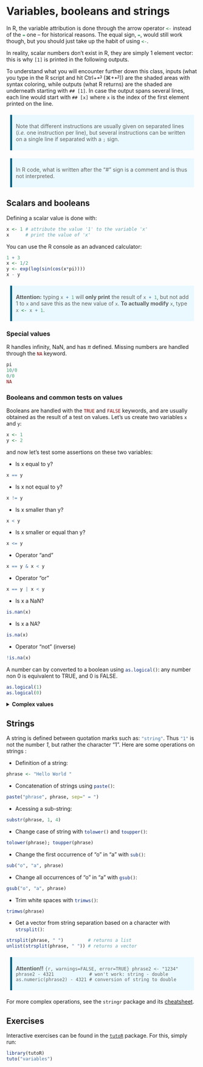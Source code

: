 # Variables, booleans and strings

<style type="text/css">
blockquote {
  background: #E9F9FF;
  border-left: 5px solid #026086;
  margin: 1.5em 10px;
  padding: 0.5em 10px;
}
</style>

In R, the variable attribution is done through the arrow operator `<-`{.R} instead of the `=`{.R} one – for historical reasons. The equal sign, `=`{.R}, would still work though, but you should just take up the habit of using `<-`{.R}.

In reality, scalar numbers don't exist in R, they are simply 1 element vector: this is why `[1]` is printed in the following outputs.

To understand what you will encounter further down this class, inputs (what you type in the R script and hit Ctrl+⏎ (⌘+⏎)) are the shaded areas with syntax coloring, while outputs (what R returns) are the shaded are underneath starting with `## [1]`. In case the output spans several lines, each line would start with `## [x]` where `x` is the index of the first element printed on the line.

> Note that different instructions are usually given on separated lines (*i.e.* one instruction per line), but several instructions can be written on a single line if separated with a `;` sign. 

> In R code, what is written after the "#" sign is a comment and is thus not interpreted.

## Scalars and booleans

Defining a scalar value is done with:
```r
x <- 1 # attribute the value '1' to the variable 'x'
x      # print the value of 'x'
```

You can use the R console as an advanced calculator:
```r
1 + 3
x <- 1/2
y <- exp(log(sin(cos(x*pi))))
x - y
```

> **Attention:** typing `x + 1`{.R} will **only print** the result of `x + 1`{.R}, but not add 1 to `x` and save this as the new value of `x`. **To actually modify** `x`, type `x <- x + 1`{.R}.

### Special values
R handles infinity, NaN, and has $\pi$ defined. Missing numbers are handled through the `NA`{.R} keyword.

```r
pi
10/0
0/0
NA
```

### Booleans and common tests on values

Booleans are handled with the `TRUE`{.R} and `FALSE`{.R} keywords, and are usually obtained as the result of a test on values. Let's us create two variables `x` and `y`:

```r
x <- 1
y <- 2
```
and now let's test some assertions on these two variables:

- Is x equal to y?
```r
x == y
```

- Is x not equal to y?
```r
x != y
```

- Is x smaller than y?
```r
x < y 
```

- Is x smaller or equal than y?
```r
x <= y
```

- Operator "and"
```r
x == y & x < y 
```

- Operator "or"
```r
x == y | x < y 
```

- Is x a NaN?
```r
is.nan(x)
```

- Is x a NA?
```r
is.na(x)
```

- Operator "not" (inverse)
```r
!is.na(x)
```

A number can by converted to a boolean using `as.logical()`{.R}: any number non 0 is equivalent to TRUE, and 0 is FALSE.
```r
as.logical(1)
as.logical(0)
```


<details>
<summary>**Complex values**</summary>
R also natively handles complex values:
```r
1+i   # not a valid complex value
1+1i  # valid complex value
exp(1i*pi)
sqrt(-1)
sqrt(-1 + 0i)
Im(exp(1i*pi))
```
</details>



## Strings

A string is defined between quotation marks such as: `"string"`{.R}. Thus `"1"`{.R} is not the number *1*, but rather the character "1". Here are some operations on strings :

- Definition of a string:
```r
phrase <- "Hello World " 
```

- Concatenation of strings using `paste()`{.R}:
```r
paste("phrase", phrase, sep=" = ")
```

- Acessing a sub-string:
```r
substr(phrase, 1, 4)
```

- Change case of string with `tolower()`{.R} and `toupper()`{.R}:
```r
tolower(phrase); toupper(phrase)
```

- Change the first occurrence of "o" in "a" with `sub()`{.R}:
```r
sub("o", "a", phrase)
```

- Change all occurrences of "o" in "a" with `gsub()`{.R}:
```r
gsub("o", "a", phrase)
```

- Trim white spaces with `trimws()`{.R}:
```r
trimws(phrase)
```

- Get a vector from string separation based on a character with `strsplit()`{.R}:
```r
strsplit(phrase, " ")         # returns a list
unlist(strsplit(phrase, " ")) # returns a vector
```

> **Attention!!**
> ```{r, warnings=FALSE, error=TRUE}
> phrase2 <- "1234"
> phrase2 - 4321             # won't work: string - double
> as.numeric(phrase2) - 4321 # conversion of string to double
> ```

For more complex operations, see the `stringr` package and its [cheatsheet](https://github.com/rstudio/cheatsheets/blob/main/strings.pdf).

## Exercises {#exo-variables}


Interactive exercises can be found in the [`tutoR`](https://github.com/colinbousige/tutoR) package. For this, simply run:

```r
library(tutoR)
tuto("variables")
```


<br>
<br>
<br>
<br>
<br>

